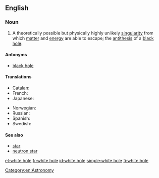 ==English==
{{wikipedia}}

===Noun===
{{en-noun|head=[[white]] [[hole]]}}

# {{idiomatic}} A theoretically possible but physically highly unlikely [[singularity]] from which [[matter]] and [[energy]] are able to escape; the [[antithesis]] of a [[black hole]].

====Antonyms====
* [[black hole]]

====Translations====
{{trans-top|singularity}}
* [[Catalan]]: {{t-|ca|forat blanc|m}}
* French: {{t-|fr|trou blanc|m}}
* Japanese: {{t-|ja|ホワイトホール|tr=howaito hōru}}
{{trans-mid}}
* Norwegian: {{t-|no|hvitt hull|n}}
* Russian: {{t-|ru|белая дыра|f}}
* Spanish: {{t-|es|agujero blanco|m}}
* Swedish: {{t-|sv|vitt hål|n}}
{{trans-bottom}}

====See also====
* [[star]]
* [[neutron star]]

[[Category:en:Astronomy]]

[[et:white hole]]
[[fr:white hole]]
[[id:white hole]]
[[simple:white hole]]
[[fi:white hole]]